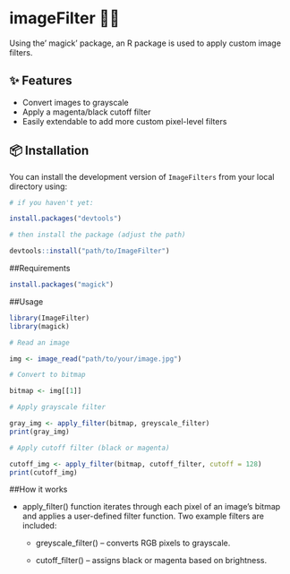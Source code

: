 # imageFilter 📸🎨

Using the' magick' package, an R package is used to apply custom image filters.

## ✨ Features

-   Convert images to grayscale
-   Apply a magenta/black cutoff filter
-   Easily extendable to add more custom pixel-level filters

## 📦 Installation

You can install the development version of `ImageFilters` from your local directory using:

```{r}
# if you haven't yet:

install.packages("devtools")

# then install the package (adjust the path)

devtools::install("path/to/ImageFilter")
```

##Requirements

```{r}
install.packages("magick")
```

##Usage

```{r}
library(ImageFilter)
library(magick)

# Read an image

img <- image_read("path/to/your/image.jpg")

# Convert to bitmap

bitmap <- img[[1]]

# Apply grayscale filter

gray_img <- apply_filter(bitmap, greyscale_filter)
print(gray_img)

# Apply cutoff filter (black or magenta)

cutoff_img <- apply_filter(bitmap, cutoff_filter, cutoff = 128)
print(cutoff_img)
```

##How it works

-   apply_filter() function iterates through each pixel of an image’s bitmap and applies a user-defined filter function. Two example filters are included:

    -   greyscale_filter() – converts RGB pixels to grayscale.

    -   cutoff_filter() – assigns black or magenta based on brightness.
